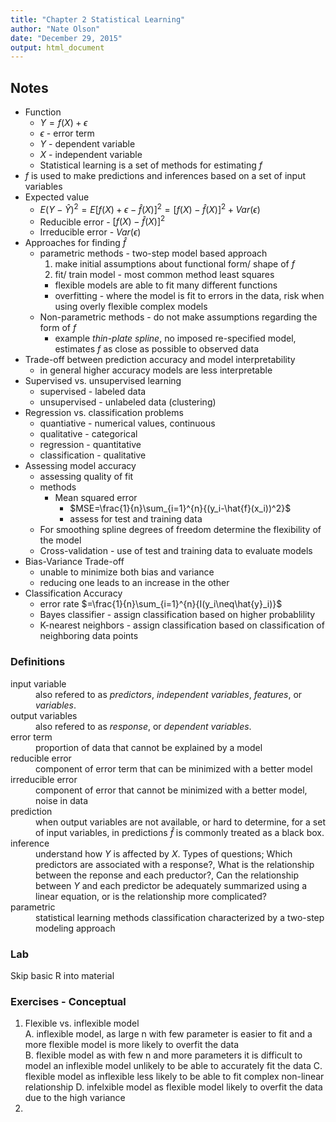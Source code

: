```yaml
---
title: "Chapter 2 Statistical Learning"
author: "Nate Olson"
date: "December 29, 2015"
output: html_document
---
```


## Notes
* Function 
    * $Y=f(X) + \epsilon$  
    * $\epsilon$ - error term
    * $Y$ - dependent variable  
    * $X$ - independent variable    
    * Statistical learning is a set of methods for estimating $f$  
* $f$ is used to make predictions and inferences based on a set of input variables  
* Expected value  
    * $E(Y-\hat{Y})^2 = E[f(X)+\epsilon - \hat{f}(X)]^2 = [f(X)-\hat{f}(X)]^2 + Var(\epsilon)$  
    * Reducible error - $[f(X)-\hat{f}(X)]^2$  
    * Irreducible error - $Var(\epsilon)$  
* Approaches for finding $\hat{f}$  
    * parametric methods - two-step model based approach
        1. make initial assumptions about functional form/ shape of $f$  
        2. fit/ train model - most common method least squares  
        * flexible models are able to fit many different functions  
        * overfitting - where the model is fit to errors in the data, risk when using overly flexible complex models
    * Non-parametric methods - do not make assumptions regarding the form of $f$  
        * example _thin-plate spline_, no imposed re-specified model, estimates $f$ as close as possible to observed data  
* Trade-off between prediction accuracy and model interpretability
    * in general higher accuracy models are less interpretable
* Supervised vs. unsupervised learning
    * supervised - labeled data 
    * unsupervised - unlabeled data (clustering)
* Regression vs. classification problems
    * quantiative - numerical values, continuous
    * qualitative - categorical
    * regression - quantitative
    * classification - qualitative
* Assessing model accuracy  
    * assessing quality of fit
    * methods 
        * Mean squared error 
            * $MSE=\frac{1}{n}\sum_{i=1}^{n}{(y_i-\hat{f}(x_i))^2}$  
            * assess for test and training data
    * For smoothing spline degrees of freedom determine the flexibility of the model
    * Cross-validation - use of test and training data to evaluate models  
* Bias-Variance Trade-off
    * unable to minimize both bias and variance
    * reducing one leads to an increase in the other
* Classification Accuracy
    * error rate $=\frac{1}{n}\sum_{i=1}^{n}{I(y_i\neq\hat{y}_i)}$
    * Bayes classifier - assign classification based on higher probablility
    * K-nearest neighbors - assign classification based on classification of neighboring data points

### Definitions
input variable
: also refered to as _predictors_, _independent variables_, _features_, or _variables_.  

output variables
: also refered to as _response_, or _dependent variables_.  

error term
: proportion of data that cannot be explained by a model

reducible error
: component of error term that can be minimized with a better model  

irreducible error
: component of error that cannot be minimized with a better model, noise in data

prediction
: when output variables are not available, or hard to determine, for a set of input variables, in predictions $\hat{f}$ is commonly treated as a black box.  

inference
: understand how $Y$ is affected by $X$.  Types of questions; Which predictors are associated with a response?, What is the relationship between the reponse and each preductor?, Can the relationship between $Y$ and each predictor be adequately summarized using a linear equation, or is the relationship more complicated?  

parametric
: statistical learning methods classification characterized by a two-step modeling approach

### Lab
Skip basic R into material

### Exercises - Conceptual
1. Flexible vs. inflexible model  
    A. inflexible model, as large n with few parameter is easier to fit and a more flexible model is more likely to overfit the data  
    B. flexible model as with few n and more parameters it is difficult to model an inflexible model unlikely to be able to accurately fit the data
    C. flexible model as inflexible less likely to be able to fit complex non-linear relationship
    D. infelxible model as flexible model likely to overfit the data due to the high variance  
2. 